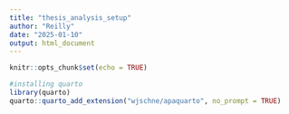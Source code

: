 ```yaml
---
title: "thesis_analysis_setup"
author: "Reilly"
date: "2025-01-10"
output: html_document
---
```


```r
knitr::opts_chunk$set(echo = TRUE)
```

```r
#installing quarto
library(quarto)
quarto::quarto_add_extension("wjschne/apaquarto", no_prompt = TRUE)
```
